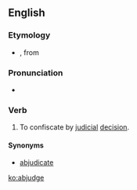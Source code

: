 ==English==

===Etymology===
* {{prefix|ab|judge|lang=en}}, from {{etyl|la|en}} {{m|la|abjudicare}}

===Pronunciation===
* {{a|US}} {{IPA|/ˈæbˌd͡ʒəd͡ʒ/|/æbˈd͡ʒʌd͡ʒ/|lang=en}}

===Verb===
{{en-verb|abjudg}}

# {{label|en|transitive|legal}} To confiscate by [[judicial]] [[decision]].

====Synonyms====
* [[abjudicate]]

[[ko:abjudge]]